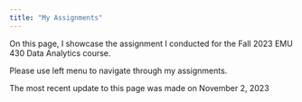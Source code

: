 ```yaml
---
title: "My Assignments"
---
```


On this page, I showcase the assignment I conducted for the Fall 2023 EMU 430 Data Analytics course.

Please use left menu to navigate through my assignments.

The most recent update to this page was made on November 2, 2023
